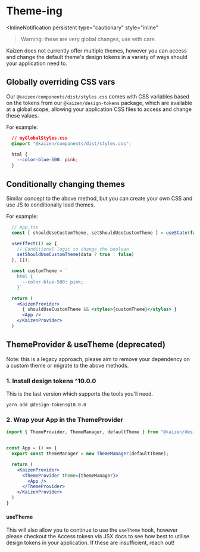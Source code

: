 
<Meta title="Systems/Theme-ing" />

# Theme-ing

<InlineNotification
  persistent
  type="cautionary"
  style="inline"
>Warning: these are very global changes, use with care.</InlineNotification>

Kaizen does not currently offer multiple themes, however you can access and change the default theme's design tokens in a variety of ways should
your application need to.

## Globally overriding CSS vars

Our `@kaizen/components/dist/styles.css` comes with CSS variables based on the tokens from our `@kaizen/design-tokens` package, which are
available at a global scope, allowing your application CSS files to access and change these values.

For example:

```css
  // myGlobalStyles.css
  @import "@kaizen/components/dist/styles.css";

  html {
    --color-blue-500: pink;
  }
```

## Conditionally changing themes

Similar concept to the above method, but you can create your own CSS and use JS to conditionally load themes.

For example:

```jsx
  // App.tsx
  const [ shouldUseCustomTheme, setShouldUseCustomTheme ] = useState(false)

  useEffect(() => {
    // Conditional logic to change the boolean
    setShouldUseCustomTheme(data ? true : false)
  }, []);

  const customTheme = `
    html {
      --color-blue-500: pink;
    }`

  return (
    <KaizenProvider>
      { shouldUseCustomTheme && <styles>{customTheme}</styles> }
      <App />
    </KaizenProvider>
  )
```

## ThemeProvider & useTheme (deprecated)

Note: this is a legacy approach, please aim to remove your dependency on a custom theme or migrate to the above methods.

### 1. Install design tokens ^10.0.0

This is the last version which supports the tools you'll need.

```shell
yarn add @design-tokens@10.0.0
```

### 2. Wrap your App in the ThemeProvider

```jsx
import { ThemeProvider, ThemeManager, defaultTheme } from "@kaizen/design-tokens"


const App = () => {
  export const themeManager = new ThemeManager(defaultTheme);

  return (
    <KaizenProvider>
      <ThemeProvider theme={themeManager}>
        <App />
      </ThemeProvider>
    </KaizenProvider>
  )
}
```

#### useTheme

This will also allow you to continue to use the `useTheme` hook, however please checkout the <LinkTo pageId="systems-tokens-access-tokens-via-jsx--docs">Access tokesn via JSX</LinkTo> docs to
see how best to utilise design tokens in your application. If these are insufficient, reach out!
